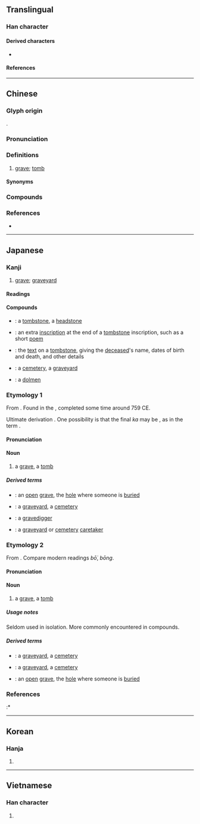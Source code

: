 {{character info}}
==Translingual==

===Han character===
{{Han char|rn=32|rad=土|as=10|sn=13|four=44104|canj=TAKG|ids=⿱莫土}}

====Derived characters====
* {{l|mul|[[𭂥]], [[𫮲]], [[𮁒]]}}

====References====
{{Han ref|kx=0238.120|dkj=05431|dj=0476.190|hdz=10470.090|uh=5893}}

----

==Chinese==
{{zh-forms|alt=圶-2nd round simp.}}

===Glyph origin===
{{Han etym}}
{{Han compound|莫|土|ls=psc|c1=p|c2=s}}.

===Pronunciation===
{{zh-pron
|m=mù
|m-s=mo4
|c=mou6
|c-t=
|g=
|h=pfs=mu
|j=mu3
|mb=
|md=muó
|mn=ml,tp,lk,sx,km,mg,hc,jj,ph:bō͘/xm,zz,kh,tn,yl,hc,tc:bōng
|mn-t=mo6
|w=3mu
|x=
|mc=y
|oc=y
|cat=n
}}

===Definitions===
{{zh-hanzi}}

# [[grave]]; [[tomb]]

====Synonyms====
{{zh-dial|墳}}

===Compounds===
{{zh-der|墓碑|墓道|墓地|墓碣|墓門|墓木|墓室|墓穴|墓園|墓葬|墓誌|墓坑|墟墓|壟墓|冢墓|徒不上墓|修墓|墓祭|墳墓|墓田|墓木已拱|廬墓|公墓|墓誌銘|墓生兒子|墓表|墓券|封墓|墓記|丘墓|祖墓|盜墓|掃墓節|掃墓|省墓|易墓|掘墓人|諛墓|陵墓|鞭墓|自掘墳墓|覆墓|鎮墓獸|誓墓|墓群|痟狗舂墓壙:siáu káu cheng bōng-khòng;Min Nan}}

===References===
* {{R:yue:Hanzi}}

{{zh-cat|Intermediate}}

----

==Japanese==

===Kanji===
{{ja-kanji|grade=5|rs=土11}}

# [[grave]]; [[graveyard]]

====Readings====
{{ja-readings
|goon=も
|kanon=ぼ
|kun=はか-
|nanori=つか
}}

====Compounds====
{{der-top|Compounds}}
* {{ja-r|墓%碣|ぼ%けつ}}: a [[tombstone]], a [[headstone]]
* {{ja-r|墓%誌%銘|ぼ%し%めい}}: an extra [[inscription]] at the end of a [[tombstone]] inscription, such as a short [[poem]]
* {{ja-r|墓%表|ぼ%ひょう}}: the [[text]] on a [[tombstone]], giving the [[deceased]]'s name, dates of birth and death, and other details
* {{ja-r|墓%地|ぼ%ち}}: a [[cemetery]], a [[graveyard]]
* {{ja-r|支%石%墓|し%せき%ぼ}}: a [[dolmen]]
{{der-bottom}}

===Etymology 1===
{{ja-kanjitab|yomi=k|はか}}

From {{inh|ja|ojp|sort=はか|-}}. Found in the ''{{w|Man'yōshū}}'', completed some time around 759 CE.

Ultimate derivation {{unk|ja|nocap=1|sort=はか}}. One possibility is that the final ''ka'' may be {{m|ja|処|tr=ka|pos=suffix denoting place}}, as in the term {{m|ja|住み処|tr=sumika||dwelling, home, abode|lit=living place}}.

====Pronunciation====
{{ja-pron|yomi=k|はか|acc=2|acc_ref=DJR}}

====Noun====
{{ja-noun|はか}}

# a [[grave]], a [[tomb]]

=====Derived terms=====
{{der-top}}
* {{ja-r|墓%穴|はか%あな}}: an [[open]] [[grave]], the [[hole]] where someone is [[buried]]
* {{ja-r|墓%場|はか%ば}}: a [[graveyard]], a [[cemetery]]
* {{ja-r|墓%掘り|はか%ほり}}: a [[gravedigger]]
* {{ja-r|墓%屋|はか%や}}: a [[graveyard]] or [[cemetery]] [[caretaker]]
{{der-bottom}}

===Etymology 2===
{{ja-kanjitab|yomi=o|ぼ}}

From {{der|ja|ltc|墓|tr=muoᴴ|t=grave, tomb}}. Compare modern {{cog|nan|-}} readings ''bō͘'', ''bōng''.

====Pronunciation====
{{ja-pron|yomi=kanon|ぼ}}

====Noun====
{{ja-noun|ぼ}}

# a [[grave]], a [[tomb]]

=====Usage notes=====
Seldom used in isolation. More commonly encountered in compounds.

=====Derived terms=====
{{der-top}}
* {{ja-r|墓%域|ぼ%いき}}: a [[graveyard]], a [[cemetery]]
* {{ja-r|墓%地|ぼ%ち}}: a [[graveyard]], a [[cemetery]]
* {{ja-r|墓%穴|ぼ%けつ}}: an [[open]] [[grave]], the [[hole]] where someone is [[buried]]
{{der-bottom}}

===References===
<references/>
:* {{R:Kokugo Dai Jiten}}

----

==Korean==

===Hanja===
{{ko-hanja|hangeul=묘|rv=myo|mr=myo}}

# {{rfdef|ko|sort=土11}}

----

==Vietnamese==

===Han character===
{{vi-readings|reading=mộ, mô, mồ|rs=土11}}

# {{rfdef|vi|sort=土11}}